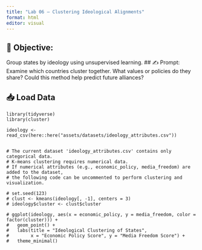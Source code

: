 ```yaml
---
title: "Lab 06 – Clustering Ideological Alignments"
format: html
editor: visual
---
```


## 🧭 Objective:  
Group states by ideology using unsupervised learning.
## ✍️ Prompt: 
Examine which countries cluster together. What values or policies do they share? Could this method help predict future alliances?

## 📥 Load Data
```webr-r
library(tidyverse)
library(cluster)

ideology <- read_csv(here::here("assets/datasets/ideology_attributes.csv"))


# The current dataset 'ideology_attributes.csv' contains only categorical data.
# K-means clustering requires numerical data.
# If numerical attributes (e.g., economic_policy, media_freedom) are added to the dataset,
# the following code can be uncommented to perform clustering and visualization.

# set.seed(123)
# clust <- kmeans(ideology[, -1], centers = 3)
# ideology$cluster <- clust$cluster

# ggplot(ideology, aes(x = economic_policy, y = media_freedom, color = factor(cluster))) +
#   geom_point() +
#   labs(title = "Ideological Clustering of States",
#        x = "Economic Policy Score", y = "Media Freedom Score") +
#   theme_minimal()
```
